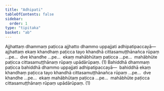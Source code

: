 ```yaml
---
title: "Adhipati"
tableOfContents: false
sidebar:
  order: 1
type: "tipitaka"
basket: "ab"
---
```



<DynamicBreadcrumb />

<Division number="3">

<Paragraph number="2764">
Ajjhattaṃ dhammaṃ paṭicca ajjhatto dhammo uppajjati adhipatipaccayā—  ajjhattaṃ ekaṃ khandhaṃ paṭicca tayo khandhā cittasamuṭṭhānañca rūpaṃ …pe…  dve khandhe …pe…  ekaṃ mahābhūtaṃ paṭicca …pe…  mahābhūte paṭicca cittasamuṭṭhānaṃ rūpaṃ upādārūpaṃ. (1)
</Paragraph>

<Paragraph number="2765">
Bahiddhā dhammaṃ paṭicca bahiddhā dhammo uppajjati adhipatipaccayā—  bahiddhā ekaṃ khandhaṃ paṭicca tayo khandhā cittasamuṭṭhānañca rūpaṃ …pe…  dve khandhe …pe…  ekaṃ mahābhūtaṃ paṭicca …pe…  mahābhūte paṭicca cittasamuṭṭhānaṃ rūpaṃ upādārūpaṃ. (1)
</Paragraph>
</Division>